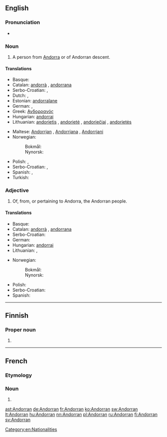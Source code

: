 {{also|andorran}}
==English==

===Pronunciation===
* {{IPA|/ænˈdɔːɹən/|lang=en}}

===Noun===
{{en-noun}}

# A person from [[Andorra]] or of Andorran descent.

====Translations====
{{rfc-tsort|duplicate language: Serbo-Croatian}}
{{trans-top|person from Andorra}}
* Basque: {{t-|eu|andorratar}}
* Catalan: [[andorrà]] {{m}}, [[andorrana]] {{f}}
* Serbo-Croatian: {{t-|sh|Andorac|m}}, {{t-|sh|Andorka|f}}
* Dutch: {{t+|nl|Andorrees|m}}, {{t+|nl|Andorrese|f}}
* Estonian: [[andorralane]]
* German: {{t+|de|Andorraner|m}}, {{t+|de|Andorranerin|f}}
* Greek: [[Ανδορρανός]]
* Hungarian: [[andorrai]]
* Lithuanian: [[andorietis]] {{m}}, [[andorietė]] {{f}}, [[andoriečiai]] {{m|p}}, [[andorietės]] {{f|p}}
{{trans-mid}}
* Maltese: [[Andorrjan]] {{m}}, [[Andorrjana]] {{f}}, [[Andorrjani]] {{p}}
* Norwegian:
*: Bokmål: {{t+|nb|andorraner|m}}
*: Nynorsk: {{t+|nn|andorranar|m}}
* Polish: {{t+|pl|Andorczyk|m}},  {{t+|pl|Andorka|f}}
* Serbo-Croatian: {{t-|sh|Andorac|m}}, {{t-|sh|Andorka|f}}
* Spanish: {{t+|es|andorrano|m}}, {{t-|es|andorrana|f}}
* Turkish: {{t+|tr|Andorralı}}
{{trans-bottom}}

===Adjective===
{{en-adj|-}}

# Of, from, or pertaining to Andorra, the Andorran people.

====Translations====
{{rfc-tsort|duplicate language: Serbo-Croatian}}
{{trans-top|pertaining to Andorra}}
* Basque: {{t-|eu|andorratar}}
* Catalan: [[andorrà]] {{m}}, [[andorrana]] {{f}}
* Serbo-Croatian: {{t-|sh|andorski}}
* German: {{t+|de|andorranisch}}
* Hungarian: [[andorrai]]
* Lithuanian: {{t+|lt|andorietiškas|m}}, {{t+|lt|andorietiška|f}}
{{trans-mid}}
* Norwegian:
*: Bokmål: {{t-|nb|andorransk}}
*: Nynorsk: {{t+|nn|andorransk}}
* Polish: {{t+|pl|andorski|m}}
* Serbo-Croatian: {{t-|sh|andorski}}
* Spanish: {{t+|es|andorrano}}
{{trans-bottom}}

[[Category:en:Nationalities]]

----

==Finnish==

===Proper noun===
{{head|fi|proper noun form}}

# {{fi-form of|type=proper noun|case=genitive|pl=singular|[[Andorra]]}}

----

==French==

===Etymology===
{{suffix|lang=fr|Andorre|an}}

===Noun===
{{fr-noun|m|f=Andorrane}}

# {{l|en|Andorran}}

[[ast:Andorran]]
[[de:Andorran]]
[[fr:Andorran]]
[[ko:Andorran]]
[[sw:Andorran]]
[[lt:Andorran]]
[[hu:Andorran]]
[[nn:Andorran]]
[[pl:Andorran]]
[[ru:Andorran]]
[[fi:Andorran]]
[[sv:Andorran]]